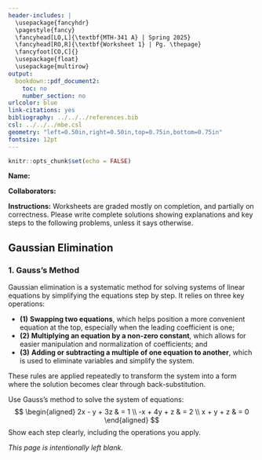 ---
header-includes: |
  \usepackage{fancyhdr}
  \pagestyle{fancy}
  \fancyhead[LO,L]{\textbf{MTH-341 A} | Spring 2025}
  \fancyhead[RO,R]{\textbf{Worksheet 1} | Pg. \thepage}
  \fancyfoot[CO,C]{}
  \usepackage{float}
  \usepackage{multirow}
output:
  bookdown::pdf_document2:
    toc: no
    number_section: no
urlcolor: blue
link-citations: yes
bibliography: ../../../references.bib
csl: ../../../mbe.csl
geometry: "left=0.50in,right=0.50in,top=0.75in,bottom=0.75in"
fontsize: 12pt
---

```{r setup, include=FALSE}
knitr::opts_chunk$set(echo = FALSE)
```

**Name:**

**Collaborators:**

\noindent\rule{\textwidth}{1pt}
**Instructions:** Worksheets are graded mostly on completion, and partially on correctness. Please write complete solutions showing explanations and key steps to the following problems, unless it says otherwise.
\noindent\rule{\textwidth}{1pt}

## Gaussian Elimination

### 1.  Gauss's Method

Gaussian elimination is a systematic method for solving systems of linear equations by simplifying the equations step by step. It relies on three key operations:

* **(1)** **Swapping two equations**, which helps position a more convenient equation at the top, especially when the leading coefficient is one;
* **(2)** **Multiplying an equation by a non-zero constant**, which allows for easier manipulation and normalization of coefficients; and 
* **(3)** **Adding or subtracting a multiple of one equation to another**, which is used to eliminate variables and simplify the system.

These rules are applied repeatedly to transform the system into a form where the solution becomes clear through back-substitution.

Use Gauss's method to solve the system of equations:
$$
\begin{aligned}
2x - y + 3z & = 1 \\
-x + 4y + z & = 2 \\
x + y + z & = 0
\end{aligned}
$$
Show each step clearly, including the operations you apply.
\vfill

\newpage

*This page is intentionally left blank.*

<!-- \newpage

## **References**

::: {#refs}
:::

<br> -->
